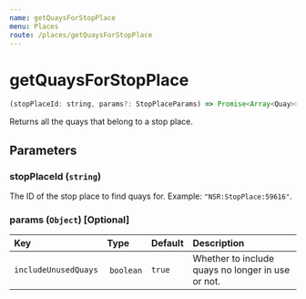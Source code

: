 ```yaml
---
name: getQuaysForStopPlace
menu: Places
route: /places/getQuaysForStopPlace
---
```


# getQuaysForStopPlace

```javascript
(stopPlaceId: string, params?: StopPlaceParams) => Promise<Array<Quay>>
```

Returns all the quays that belong to a stop place.

## Parameters

### stopPlaceId (`string`)
The ID of the stop place to find quays for. Example: `"NSR:StopPlace:59616"`.

### params (`Object`) [Optional]

| Key                      | Type           | Default      | Description |
|:-------------------------|:---------------|:-------------|:------------|
| `includeUnusedQuays`     | `boolean`      | `true`       | Whether to include quays no longer in use or not. |
